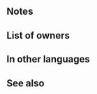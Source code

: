 {{SkillPage Tabs}}{{Weapon Infobox
|tagid=SID_護衛の剣
|intID=2833
|image=wep_sw120
|exclusive=0
|weaponType=Sword
|cost=200
|might=10
|range=1
|effect=If unit is within 2 spaces of an ally, grants Atk/Def+5 to unit and neutralizes unit's penalties to Atk/Def during combat.
|statModifiers=0,10,0,0,0
|required=Steel Sword
|next=Steadfast Sword+
|promotionRarity=5
|promotionTier=1
|properties=random_owner
}}
==Notes==
{{Combat boosts}}{{Penalty neutralization}}
==List of owners==
{{Skill Hero List}}
==In other languages==
{{OtherLanguages
|japanese=護衛の剣
|german=Loyales Schwert
|spanishEU=Acero leal
|spanishLA=Hoja leal
|french=Fer loyal
|italian=Spada risoluta
|chineseTW=護衛之劍
|portuguese=Espada fiel
}}
==See also==
{{See also skills|cond=Description LIKE '%If unit is within%spaces of an ally%grants%/%+%neutralizes unit_s penalties%'|columns=3}}
{{Weapons Navbox}}